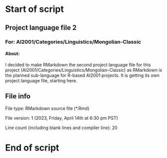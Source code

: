 # Start of script

## Project language file 2

### For: AI2001/Categories/Linguistics/Mongolian-Classic

#### About:

I decided to make RMarkdown the second project language file for this project (AI2001/Categories/Linguistics/Mongolian-Classic) as RMarkdown is the planned sub-language for R-based AI2001 projects. It is getting its own project language file, starting here.

## File info

File type: RMarkdown source file (*.Rmd)

File version: 1 (2023, Friday, April 14th at 6:30 pm PST)

Line count (including blank lines and compiler line): 20

# End of script
